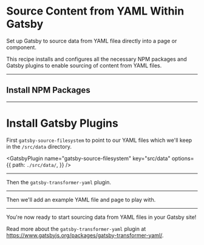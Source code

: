 # Source Content from YAML Within Gatsby

Set up Gatsby to source data from YAML filea directly into a page or component.

This recipe installs and configures all the necessary NPM packages and Gatsby plugins to enable sourcing of content from YAML files.

---

## Install NPM Packages

<NPMPackage name="gatsby-source-filesystem" />

<NPMPackage name="gatsby-transformer-yaml" />

---

# Install Gatsby Plugins

First `gatsby-source-filesystem` to point to our YAML files which we'll keep in the `/src/data` directory.

<GatsbyPlugin
  name="gatsby-source-filesystem"
  key="src/data"
  options={{
    path: `./src/data/`,
  }}
/>

---

Then the `gatsby-transformer-yaml` plugin.

<GatsbyPlugin name="gatsby-transformer-yaml" />

---

Then we'll add an example YAML file and page to play with.

<File
  path="src/pages/test-page.js"
  content="https://gist.githubusercontent.com/duffn/5c3d76ff15b373af191f0d46b8ed1ff6/raw/7f1f3426da4a050e6bf96b785e054984050e0000/test-page.js"
/>

<File
  path="src/data/test-data.yaml"
  content="https://gist.githubusercontent.com/duffn/5c3d76ff15b373af191f0d46b8ed1ff6/raw/bcf2ae51bd10753c7958c6f843a4c7fd7752f998/test-data-yaml.yaml"
/>

---

You're now ready to start sourcing data from YAML files in your Gatsby site!

Read more about the `gatsby-transformer-yaml` plugin at https://www.gatsbyjs.org/packages/gatsby-transformer-yaml/.
